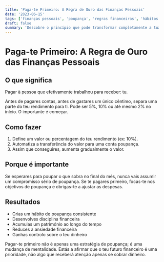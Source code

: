 ```yaml
---
title: 'Paga-te Primeiro: A Regra de Ouro das Finanças Pessoais'
date: '2023-06-15'
tags: ['finanças pessoais', 'poupança', 'regras financeiras', 'hábitos financeiros']
draft: false
summary: 'Descobre o princípio que pode transformar completamente a tua relação com o dinheiro e criar um caminho sustentável para a poupança.'
---
```


# Paga-te Primeiro: A Regra de Ouro das Finanças Pessoais

## O que significa

Pagar à pessoa que efetivamente trabalhou para receber: tu.

Antes de pagares contas, antes de gastares um único cêntimo, separa uma parte do teu rendimento para ti. Pode ser 5%, 10% ou até mesmo 2% no início. O importante é começar.

## Como fazer

1. Define um valor ou percentagem do teu rendimento (ex: 10%).
2. Automatiza a transferência do valor para uma conta poupança.
3. Assim que conseguires, aumenta gradualmente o valor.

## Porque é importante

Se esperares para poupar o que sobra no final do mês, nunca vais assumir um compromisso sério de poupança. Se te pagares primeiro, focas-te nos objetivos de poupança e obrigas-te a ajustar as despesas.

## Resultados

- Crias um hábito de poupança consistente
- Desenvolves disciplina financeira
- Acumulas um património ao longo do tempo
- Reduces a ansiedade financeira
- Ganhas controlo sobre o teu dinheiro

Pagar-te primeiro não é apenas uma estratégia de poupança; é uma mudança de mentalidade. Estás a afirmar que o teu futuro financeiro é uma prioridade, não algo que receberá atenção apenas se sobrar dinheiro. 